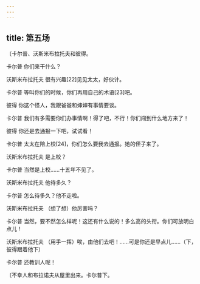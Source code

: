 ```yaml
---
---
---
```

title: 第五场
---




〔卡尔普、沃斯米布拉托夫和彼得。





卡尔普 你们来干什么？

沃斯米布拉托夫 很有兴趣[22]见见太太，好伙计。

卡尔普 等叫你们的时候，你们再用自己的术语[23]吧。

彼得 你这个怪人，我跟爸爸和婶婶有事情要谈。

卡尔普 我们有多需要你们办事情啊！得了吧，不行！你们闯到什么地方来了！

彼得 你还是去通报一下吧，试试看！

卡尔普 太太在陪上校[24]，你们怎么要我去通报。她的侄子来了。

沃斯米布拉托夫 是上校？

卡尔普 当然是上校……十五年不见了。

沃斯米布拉托夫 他待多久？

卡尔普 怎么待多久？他不走啦。

沃斯米布拉托夫 （想了想）他厉害吗？

卡尔普 当然，要不然怎么样呢！这还有什么说的！多么高的头衔。你们可放明白点儿！

沃斯米布拉托夫 （用手一挥）唉，由他们去吧！……可是你还是早点儿……（下，彼得跟着他下）

卡尔普 还教训人呢！

〔不幸人和布拉诺夫从屋里出来。卡尔普下。